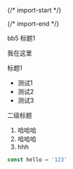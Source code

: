 
{/* import-start */}
  
{/* import-end */}
   
<STitle>
bb5
</STitle>

<SH level="1" id="h-1">
标题1
</SH>


我在这里

<SH level="1" id="h-1--1">
标题1
</SH>


* 测试1
* 测试2
* 测试3

<SH level="2" id="h-5lqm57qn5qch6aky">
二级标题
</SH>


1. 哈哈哈
2. 哈哈哈
3. hhh

<SCodeBlockTab>

<SCodeBlock language="js" focus="" filename="index.js" tabid="0">

```js
const hello = '123'
```
</SCodeBlock>

<SCodeBlock language="javascript" focus="" filename="Universal" tabid="1">

```javascript
```
</SCodeBlock>


</SCodeBlockTab>
